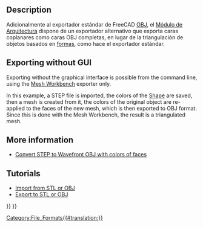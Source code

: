 <languages/>

<div class="mw-translate-fuzzy">
{{docnav/es|[[Arch DAE|DAE]]|[[Arch JSON|JSON]]|[[Arch_Workbench|Arch Module]]}}
</div>

{{TOCright}}

== Description ==

<div class="mw-translate-fuzzy">
Adicionalmente al exportador estándar de FreeCAD [http://en.wikipedia.org/wiki/Wavefront_.obj_file OBJ], el [[Arch_Workbench/es|Módulo de Arquitectura]] dispone de un exportador alternativo que exporta caras coplanares como caras OBJ completas, en lugar de la triangulación de objetos basados en [[Part_Workbench/es|formas]], como hace el exportador estándar.
</div>

== Exporting without GUI ==

Exporting without the graphical interface is possible from the command line, using the [[Mesh_Workbench|Mesh Workbench]] exporter only.

In this example, a STEP file is imported, the colors of the [[Shape|Shape]] are saved, then a mesh is created from it, the colors of the original object are re-applied to the faces of the new mesh, which is then exported to OBJ format. Since this is done with the Mesh Workbench, the result is a triangulated mesh.

{{Code|code=
import Mesh
import MeshPart
import Import

data = Import.open("example.stp")
shape = data[0][0].Shape
shape_colors = data[0][1]

mesh = MeshPart.meshFromShape(Shape=shape, LinearDeflection=0.1, Segments=True)

face_colors = [(0, 0, 0)] * mesh.CountFacets

for i in range(mesh.countSegments()):
    color = shape_colors[i]
    segm = mesh.getSegment(i)
    for j in segm:
        face_colors[j] = color

mesh.write(Filename="new_example.obj", Material=face_colors, Format="obj")
}}

== More information ==

* [https://forum.freecadweb.org/viewtopic.php?f=8&t=37452 Convert STEP to Wavefront OBJ with colors of faces]

==Tutorials==

* [[Import_from_STL_or_OBJ|Import from STL or OBJ]]
* [[Export_to_STL_or_OBJ|Export to STL or OBJ]]


<div class="mw-translate-fuzzy">
{{docnav/es|[[Arch DAE|DAE]]|[[Arch JSON|JSON]]|[[Arch_Workbench|Arch Workbench]]}}
</div>

{{BIM_Tools_navi{{#translation:}}}}
{{Userdocnavi{{#translation:}}}}
[[Category:File_Formats{{#translation:}}]]